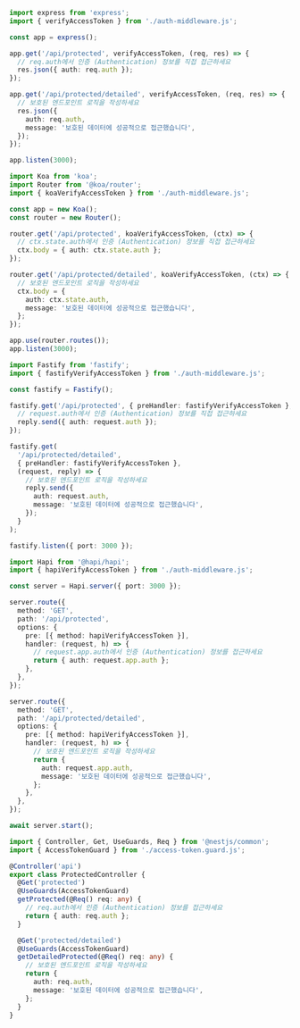 
<Tabs groupId="api-framework">
  <TabItem value="express" label="Express.js">

```ts title="app.ts"
import express from 'express';
import { verifyAccessToken } from './auth-middleware.js';

const app = express();

app.get('/api/protected', verifyAccessToken, (req, res) => {
  // req.auth에서 인증 (Authentication) 정보를 직접 접근하세요
  res.json({ auth: req.auth });
});

app.get('/api/protected/detailed', verifyAccessToken, (req, res) => {
  // 보호된 엔드포인트 로직을 작성하세요
  res.json({
    auth: req.auth,
    message: '보호된 데이터에 성공적으로 접근했습니다',
  });
});

app.listen(3000);
```

  </TabItem>
  <TabItem value="koa" label="Koa.js">

```ts title="app.ts"
import Koa from 'koa';
import Router from '@koa/router';
import { koaVerifyAccessToken } from './auth-middleware.js';

const app = new Koa();
const router = new Router();

router.get('/api/protected', koaVerifyAccessToken, (ctx) => {
  // ctx.state.auth에서 인증 (Authentication) 정보를 직접 접근하세요
  ctx.body = { auth: ctx.state.auth };
});

router.get('/api/protected/detailed', koaVerifyAccessToken, (ctx) => {
  // 보호된 엔드포인트 로직을 작성하세요
  ctx.body = {
    auth: ctx.state.auth,
    message: '보호된 데이터에 성공적으로 접근했습니다',
  };
});

app.use(router.routes());
app.listen(3000);
```

  </TabItem>
  <TabItem value="fastify" label="Fastify">

```ts title="app.ts"
import Fastify from 'fastify';
import { fastifyVerifyAccessToken } from './auth-middleware.js';

const fastify = Fastify();

fastify.get('/api/protected', { preHandler: fastifyVerifyAccessToken }, (request, reply) => {
  // request.auth에서 인증 (Authentication) 정보를 직접 접근하세요
  reply.send({ auth: request.auth });
});

fastify.get(
  '/api/protected/detailed',
  { preHandler: fastifyVerifyAccessToken },
  (request, reply) => {
    // 보호된 엔드포인트 로직을 작성하세요
    reply.send({
      auth: request.auth,
      message: '보호된 데이터에 성공적으로 접근했습니다',
    });
  }
);

fastify.listen({ port: 3000 });
```

  </TabItem>
  <TabItem value="hapi" label="Hapi.js">

```ts title="app.ts"
import Hapi from '@hapi/hapi';
import { hapiVerifyAccessToken } from './auth-middleware.js';

const server = Hapi.server({ port: 3000 });

server.route({
  method: 'GET',
  path: '/api/protected',
  options: {
    pre: [{ method: hapiVerifyAccessToken }],
    handler: (request, h) => {
      // request.app.auth에서 인증 (Authentication) 정보를 접근하세요
      return { auth: request.app.auth };
    },
  },
});

server.route({
  method: 'GET',
  path: '/api/protected/detailed',
  options: {
    pre: [{ method: hapiVerifyAccessToken }],
    handler: (request, h) => {
      // 보호된 엔드포인트 로직을 작성하세요
      return {
        auth: request.app.auth,
        message: '보호된 데이터에 성공적으로 접근했습니다',
      };
    },
  },
});

await server.start();
```

  </TabItem>
  <TabItem value="nestjs" label="NestJS">

```ts title="protected.controller.ts"
import { Controller, Get, UseGuards, Req } from '@nestjs/common';
import { AccessTokenGuard } from './access-token.guard.js';

@Controller('api')
export class ProtectedController {
  @Get('protected')
  @UseGuards(AccessTokenGuard)
  getProtected(@Req() req: any) {
    // req.auth에서 인증 (Authentication) 정보를 접근하세요
    return { auth: req.auth };
  }

  @Get('protected/detailed')
  @UseGuards(AccessTokenGuard)
  getDetailedProtected(@Req() req: any) {
    // 보호된 엔드포인트 로직을 작성하세요
    return {
      auth: req.auth,
      message: '보호된 데이터에 성공적으로 접근했습니다',
    };
  }
}
```

  </TabItem>
</Tabs>
